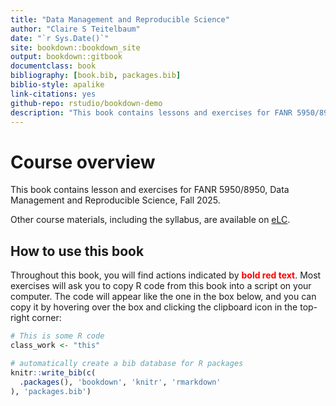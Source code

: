 ```yaml
--- 
title: "Data Management and Reproducible Science"
author: "Claire S Teitelbaum"
date: "`r Sys.Date()`"
site: bookdown::bookdown_site
output: bookdown::gitbook
documentclass: book
bibliography: [book.bib, packages.bib]
biblio-style: apalike
link-citations: yes
github-repo: rstudio/bookdown-demo
description: "This book contains lessons and exercises for FANR 5950/8950, Data Management and Reproducible Science, Fall 2025."
---
```


# Course overview

This book contains lesson and exercises for FANR 5950/8950, Data Management and Reproducible Science, Fall 2025.

Other course materials, including the syllabus, are available on [eLC](https://uga.view.usg.edu/d2l/login).

## How to use this book

Throughout this book, you will find actions indicated by <span style="color:red">**bold red text**</span>. Most exercises will ask you to copy R code from this book into a script on your computer. The code will appear like the one in the box below, and you can copy it by hovering over the box and clicking the clipboard icon in the top-right corner:

```r
# This is some R code
class_work <- "this"
```


```r
# automatically create a bib database for R packages
knitr::write_bib(c(
  .packages(), 'bookdown', 'knitr', 'rmarkdown'
), 'packages.bib')
```

<!-- bookdown::render_book("index.Rmd") -->
